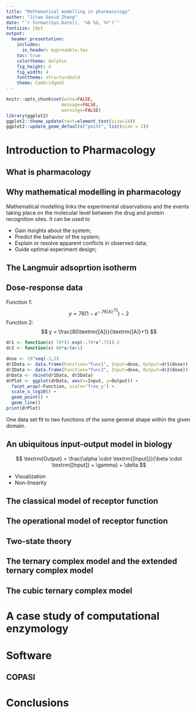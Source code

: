 ```yaml
---
title: "Mathematical modelling in pharmacology"
author: "Jitao David Zhang"
date: "`r format(Sys.Date(), '%b %d, %Y')`"
fontsize: 10pt
output: 
  beamer_presentation:
    includes:
      in_header: mypreamble.tex
    toc: true
    colortheme: dolphin
    fig_height: 4
    fig_width: 4
    fonttheme: structurebold
    theme: CambridgeUS
---
```


```r
knitr::opts_chunk$set(echo=FALSE,
                     message=FALSE,
                     warnings=FALSE)
library(ggplot2)
ggplot2::theme_update(text=element_text(size=14))
ggplot2::update_geom_defaults("point", list(size = 2))
```

# Introduction to Pharmacology

## What is pharmacology

## Why mathematical modelling in pharmacology

Mathematical modelling links the experimental observations and the events taking place on the molecular level between the drug and protein recognition sites. It can be used to 

* Gain insights about the system;
* Predict the bahavior of the system;
* Explain or resolve apparent conflicts in observed data;
* Guide optimal experiment design;

## The Langmuir adsoprtion isotherm

## Dose-response data

\begincols
  \begincol{.4\textwidth}
  Function 1:
  $$
  y = 78(1-e^{-.76[\textrm{A}]^.75})-2
  $$
  Function 2:
  $$
  y = \frac{80\textrm{[A]}}{\textrm{[A]}+1}
  $$
  \endcol
  \begincol{.6\textwidth} 
```r
dr1 <- function(x) 78*(1-exp(-.76*x^.75))-2
dr2 <- function(x) 80*x/(x+1)

dose <- 10^seq(-3,3)
dr1Data <- data.frame(Function="Func1", Input=dose, Output=dr1(dose))
dr2Data <- data.frame(Function="Func2", Input=dose, Output=dr2(dose))
drData <- rbind(dr1Data, dr2Data) 
drPlot <- ggplot(drData, aes(x=Input, y=Output)) +
  facet_wrap(~Function, scale="free_y") +
  scale_x_log10() +
  geom_point() +
  geom_line()
print(drPlot)
```
  One data set fit to two functions of the same general shape within the given domain.
  \endcol
\endcols

## An ubiquitous input-output model in biology


$$
\textrm{Output} = \frac{\alpha \cdot \textrm{[Input]}}{\beta \cdot \textrm{[Input]} + \gamma} + \delta
$$

* Visualization
* Non-linearity

## The classical model of receptor function

## The operational model of receptor function

## Two-state theory

## The ternary complex model and the extended ternary complex model

## The cubic ternary complex model

# A case study of computational enzymology

# Software

## COPASI

# Conclusions
